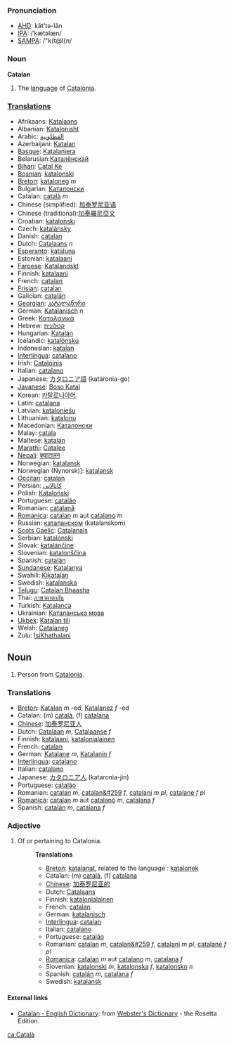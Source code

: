 ===Pronunciation===
*[[w:AHD|AHD]]: kăt'tə-lăn
*[[w:IPA|IPA]]: /ˈkætəlæn/
*[[w:SAMPA|SAMPA]]: /"k{t@l{n/

===Noun===
'''Catalan'''

# The [[language]] of [[w:Catalonia|Catalonia]].

===[[Translation]]s===
* Afrikaans: [[Katalaans]]
* Albanian: [[Katalonisht]]
* Arabic: [[القطلونية]]
* Azerbaijani: [[Katalan]]
* [[Basque]]: [[Katalaniera]]
* Belarusian:[[Каталёнскай]]
* [[Bihari]]: [[Catal Ke]]
* [[Bosnian]]: [[katalonski]]
* [[Breton]]: [[kataloneg]] ''m''
* Bulgarian: [[Каталонски]]
* Catalan: [[català]] ''m''
* Chinese (simplified): [[加泰罗尼亚语]]
* Chinese (traditional):[[加泰羅尼亞文]]
* Croatian: [[katalonski]]
* Czech: [[katalánsky]]
* Danish: [[catalan]]
* Dutch: [[Catalaans]] ''n''
* [[Esperanto]]: [[kataluna]]
* Estonian: [[katalaani]]
* [[Faroese]]: [[Katalandskt]]
* Finnish: [[katalaani]]
* French: [[catalan]]
* [[Frisian]]: [[catalan]]
* Galician: [[catalán]]
* [[Georgian]]: [[კატალანური]]
* German: [[Katalanisch]] ''n''
* Greek: [[Καταλανικά]]
* Hebrew: [[קטלונית]]
* Hungarian: [[Katalán]]
* Icelandic: [[katalónsku]]
* Indonesian: [[katalan]]
* [[Interlingua]]: [[catalano]]
* Irish: [[Catalóinis]]
* Italian: [[catalano]]
* Japanese: [[カタロニア語]] (kataronia-go)
* [[Javanese]]: [[Boso Katal]]
* Korean: [[카탈로니아어]]
* Latin: [[catalana]]
* Latvian: [[kataloniešu]]
* Lithuanian: [[katalonų]]
* Macedonian: [[Каталонски]]
* Malay: [[catala]]
* Maltese: [[katalan]]
* [[Marathi]]: [[Catalee]]
* [[Nepali]]: [[क्याटालन]]
* Norwegian: [[katalansk]]
* Norwegian (Nynorsk)]: [[katalansk]]
* [[Occitan]]: [[catalan]]
* Persian: [[کاتالاتی]]
* Polish: [[Kataloński]]
* Portuguese: [[catalão]]
* Romanian: [[catalană]]
* [[Romanica]]: [[catalan]] ''m'' aut [[catalano]] ''m''
* Russian: [[каталанском]] (katalanskom)
* [[Scots Gaelic]]: [[Catalanais]]
* Serbian: [[katalonski]]
* Slovak: [[katalánčine]]
* Slovenian: [[katalonščina]]
* Spanish: [[catalán]]
* [[Sundanese]]: [[Katalanya]]
* Swahili: [[Kikatalan]]
* Swedish: [[katalanska]]
* [[Telugu]]: [[Catalan Bhaasha]]
* Thai: [[ภาษาคาตาลัน]]
* Turkish: [[Katalanca]]
* Ukrainian: [[Каталанська мова]]
* [[Ukbek]]: [[Katalan tili]]
* Welsh: [[Catalaneg]]
* Zulu: [[IsiKhathalani]]

==Noun==
# Person from [[Catalonia]].

=== Translations ===
* [[Breton]]: [[Katalan]] ''m'' -ed, [[Katalanez]] ''f'' -ed
* Catalan: (m) [[català]], (f) [[catalana]]
* [[Chinese]]: [[加泰罗尼亚人]]
* Dutch: [[Catalaan]] ''m'', [[Catalaanse]] ''f''
* Finnish: [[katalaani]], [[katalonialainen]]
* French: [[catalan]]
* German: [[Katalane]] ''m'', [[Katalanin]] ''f''
* [[Interlingua]]: [[catalano]]
* Italian: [[catalano]]
* Japanese: [[カタロニア人]] (kataronia-jin)
* Portuguese: [[catalão]]
* Romanian: [[catalan]] ''m'', [[catalan&#259]] ''f'', [[catalani]] ''m pl'', [[catalane]] ''f pl''
* [[Romanica]]: [[catalan]] ''m'' aut [[catalano]] ''m'', [[catalana]] ''f''
* Spanish: [[catalán]] ''m'', [[catalana]] ''f''

===Adjective===

# Of or pertaining to Catalonia.
#:'''Translations'''
#:*[[Breton]]: [[katalanat]], related to the language : [[katalonek]]
#:*Catalan: (m) [[català]], (f) [[catalana]]
#:*[[Chinese]]: [[加泰罗尼亚的]]
#:*Dutch: [[Catalaans]]
#:*Finnish: [[katalonialainen]]
#:*French: [[catalan]]
#:*German: [[katalanisch]]
#:*[[Interlingua]]: [[catalan]]
#:*Italian: [[catalano]]
#:*Portuguese: [[catalão]]
#:*Romanian: [[catalan]] ''m'', [[catalan&#259]] ''f'', [[catalani]] ''m pl'', [[catalane]] ''f pl''
#:*[[Romanica]]: [[catalan]] ''m'' aut [[catalano]] ''m'', [[catalana]] ''f''
#:*Slovenian: [[katalonski]] ''m'', [[katalonska]] ''f'', [[katalonsko]] ''n''
#:*Spanish: [[catalán]] ''m'', [[catalana]] ''f''
#:*Swedish: [[katalansk]]

==== External links====
*[http://www.websters-online-dictionary.org/definition/Catalan-english/ Catalan - English Dictionary]: from [http://www.websters-online-dictionary.org/ Webster's Dictionary] - the Rosetta Edition.
[[ca:Català]]